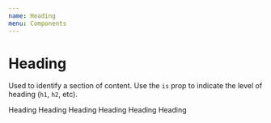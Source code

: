 ```yaml
---
name: Heading
menu: Components
---
```




# Heading

Used to identify a section of content. Use the `is` prop to indicate the level of heading (`h1`, `h2`, etc).

<PropsTable of={Heading} />

<Playground>
  <Heading is="h1">Heading</Heading>
  <Heading is="h2">Heading</Heading>
  <Heading is="h3">Heading</Heading>
  <Heading is="h4">Heading</Heading>
  <Heading is="h5">Heading</Heading>
  <Heading is="h6">Heading</Heading>
</Playground>
